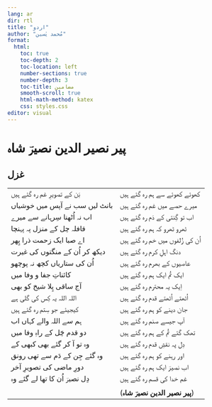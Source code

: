 ```yaml
---
lang: ar
dir: rtl
title: "اردو"
author: "مُحمد یٰسین"
format:
  html:
    toc: true
    toc-depth: 2
    toc-location: left
    number-sections: true
    number-depth: 3
    toc-title: مضامین
    smooth-scroll: true
    html-math-method: katex
    css: styles.css
editor: visual
---
```


```{=html}
<style>
td, th {
border: none!important;}
    </style>
```
# پیر نصیر الدین نصیرؔ شاہ

## غزل

|                               |                               |
|-------------------------------|-------------------------------|
| بَن کے تصویرِ غم رہ گئے ہیں     | کھوئے کھوئے سے ہم رہ گئے ہیں  |
| بانٹ لیں سب نے آپس میں خوشیاں | میرے حصے میں غم رہ گئے ہیں    |
| اب نہ اُٹھنا سِرہانے سے میرے    | اب تو گِنتی کے دَم رہ گئے ہیں   |
| قافلہ چل کے منزل پہ پہنچا     | ٹھرو ٹھرو کہ ہم رہ گئے ہیں    |
| اے صبا ایک زحمت ذرا پِھر       | اُن کی زُلفوں میں خم رہ گئے ہیں |
| دیکھ کر اُن کے منگتوں کی غیرت  | دنگ اہلِ کرم رہ گئے ہیں        |
| اُن کی ستاریاں کچھ نہ پوچھو    | عاصیوں کے بھرم رہ گئے ہیں     |
| کائناتِ جفا و وفا میں          | ایک تُم ایک ہم رہ گئے ہیں      |
| آج ساقی پِلا شیخ کو بھی        | اِیک یہ محترم رہ گئے ہیں       |
| اللہ اللہ یہ کِس کی گلی ہے     | اُٹھتے اُٹھتے قدم رہ گئے ہیں    |
| کیجیئے جو سِتم رہ گئے ہیں      | جان دینے کو ہم رہ گئے ہیں     |
| ہم سے اللہ والے کہاں اب       | آپ جیسے صنم رہ گئے ہیں        |
| دو قدم چَل کے راہِ وفا میں      | تھک گئے تُم کے ہم رہ گئے ہیں   |
| وہ تو آ کر گئے بھی کبھی کے    | دِل پہ نقشِ قدم رہ گئے ہیں      |
| وہ گئے جِن کے دَم سے تھی رونق   | اور رہنے کو ہم رہ گئے ہیں     |
| دورِ ماضی کی تصویرِ آخر         | اب نصیرؔ ایک ہم رہ گئے ہیں     |
| دِل نصیرؔ اُن کا تھا لے گئے وہ   | غم خدا کی قسم رہ گئے ہیں      |
|                               |                               |
|                               | (**پیر نصیر الدین نصیرؔ شاہ**) |

